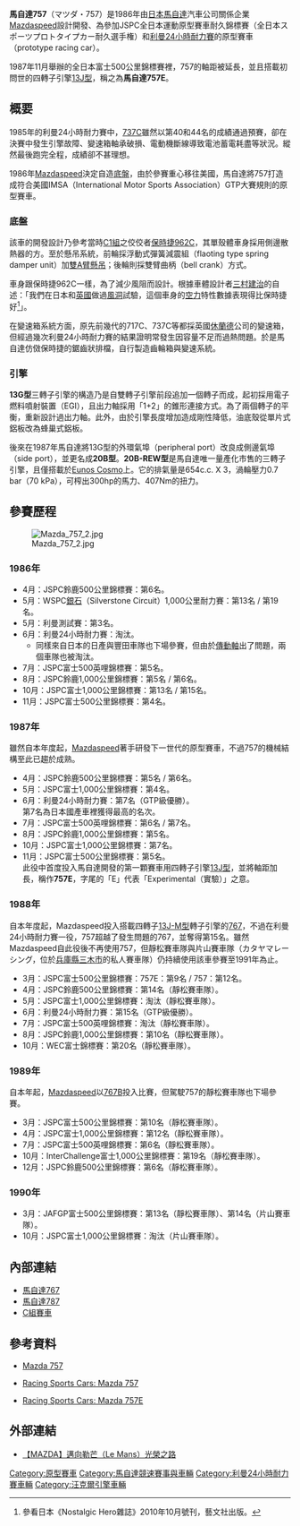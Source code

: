 {{Link style|time=2015-12-11T02:12:00+00:00}}
{{noteTA
|T=zh-hans:马自达757;zh-hk:萬事得757;zh-tw:馬自達757;
|1=zh-hans:马自达;zh-hk:萬事得;zh-tw:馬自達;
}}

{{Racing car
 |Car_name         = 馬自達757<br>馬自達757E
 |Image            = [[Image:Mazda_757,_LM_Story,_Le_Mans.jpg|220px]]
 |Category         = [[C組賽車|C組賽車]]、JSPC全日本運動原型賽車耐久錦標賽、美國IMSA GTP大賽
 |Constructor      = [[Mazdaspeed|Mazdaspeed]]
 |Designer         = [[:ja:三村建治|三村建治]]
 |Team             = {{flagicon|JPN}}[[Mazdaspeed|Mazdaspeed]]
 |Drivers          = {{flagicon|JPN}}[[:ja:片山義美|片山義美]]<br>{{flagicon|JPN}}[[:ja:寺田陽次郎|寺田陽次郎]]<br>{{flagicon|IRL}}戴夫·甘迺迪（Dave Kennedy）<br>{{flagicon|JPN}}藤井修二<br>{{flagicon|BEL}}皮埃爾·迪厄多內（Pierre Dieudonné）<br>{{flagicon|JPN}}[[:ja:従野孝司|從野孝司]]<br>{{flagicon|JPN}}白鳥哲司<br>{{flagicon|JPN}}鈴木政作<br>{{flagicon|JPN}}水谷敬一<br>{{flagicon|JPN}}藤枝照光<br>{{flagicon|JPN}}織田一彥<br>{{flagicon|JPN}}野上敏彥
 |Debut            = 1986年JSPC鈴鹿500公里耐久賽
 |Chassis          = [[碳纖維|碳纖維]]複合材料製成
 |Front suspension = 
 |Rear suspension  = 
 |Wheelbase        = 
 |Track            = 
 |Engine name      = [[馬自達轉子引擎#20B型|13G型三轉子引擎]]
 |Capacity         = 1,962c.c.（654c.c. X 3）
 |Configuration    = 
 |Turbo/NA         = 自然進氣
 |Engine position  = 
 |Gearbox name     = 
 |Gears            = 
 |Type             = 手排
 |Differential     =
 |Weight           = 
 |Fuel             = 
 |Tyres            = 
 |Races            = 57
 |Wins             = 0
 |Poles            = 0
 |Fastest_laps     = 0
 |Last_season      = 
 |
}}
'''馬自達757'''（{{ja}}マツダ・757）是1986年由[[日本|日本]][[馬自達|馬自達]]汽車公司關係企業[[Mazdaspeed|Mazdaspeed]]設計開發、為參加JSPC全日本運動原型賽車耐久錦標賽（{{ja}}全日本スポーツプロトタイプカー耐久選手権）和[[勒芒24小時耐力賽|利曼24小時耐力賽]]的原型賽車（prototype racing car）。

1987年11月舉辦的全日本富士500公里錦標賽裡，757的軸距被延長，並且搭載初問世的四轉子引擎[[馬自達轉子引擎#13J型|13J型]]，稱之為'''馬自達757E'''。

== 概要 ==
1985年的利曼24小時耐力賽中，[[馬自達737C|737C]]雖然以第40和44名的成績通過預賽，卻在決賽中發生引擎故障、變速箱軸承破損、電動機斷線導致電池蓄電耗盡等狀況。縱然最後跑完全程，成績卻不甚理想。

1986年[[Mazdaspeed|Mazdaspeed]]決定自造[[底盤|底盤]]，由於參賽重心移往美國，馬自達將757打造成符合美國IMSA（International Motor Sports Association）GTP大賽規則的原型賽車。

=== 底盤 ===
該車的開發設計乃參考當時[[C組賽車|C1組]]之佼佼者[[:en:Porsche_962|保時捷962C]]，其單殼體車身採用側邊散熱器的方。至於懸吊系統，前輪採浮動式彈簧減震組（flaoting type spring damper unit）加[[雙A臂懸吊系統|雙A臂懸吊]]；後輪則採雙臂曲柄（bell crank）方式。

車身跟保時捷962C一樣，為了減少風阻而設計。根據車體設計者[[:ja:三村建治|三村建治]]的自述：「我們在日本和[[英國|英國]]做過[[風洞|風洞]]試驗，這個車身的[[空氣動力學|空力]]特性數據表現得比保時捷好<ref>參看日本《Nostalgic Hero雜誌》2010年10月號刊，藝文社出版。</ref>」。

在變速箱系統方面，原先前幾代的717C、737C等都採英國[[:en:Hewland|休蘭德]]公司的變速箱，但經過幾次利曼24小時耐力賽的結果證明常發生因容量不足而過熱問題。於是馬自達仿傚保時捷的鋸齒狀排檔，自行製造齒輪箱與變速系統。

=== 引擎 ===
'''13G型'''三轉子引擎的構造乃是自雙轉子引擎前段追加一個轉子而成，起初採用電子燃料噴射裝置（EGI），且出力軸採用「1+2」的錐形連接方式。為了兩個轉子的平衡，重新設計過出力軸。此外，由於引擎長度增加造成剛性降低，油底殼從單片式鋁板改為蜂巢式鋁板。

後來在1987年馬自達將13G型的外環氣埠（peripheral port）改良成側邊氣埠（side port），並更名成'''20B型'''。'''20B-REW型'''是馬自達唯一量產化市售的三轉子引擎，且僅搭載於[[馬自達Cosmo#第四代（JC系_1990年-1996年）|Eunos Cosmo]]上。它的排氣量是654c.c. X 3，渦輪壓力0.7 bar（70 kPa），可榨出300hp的馬力、407Nm的扭力。

== 參賽歷程 ==
[[File:Mazda_757_2.jpg|thumb]]
=== 1986年 ===
* 4月：JSPC鈴鹿500公里錦標賽：第6名。
* 5月：WSPC[[銀石賽道|銀石]]（Silverstone Circuit）1,000公里耐力賽：第13名 / 第19名。
* 5月：利曼測試賽：第3名。 
* 6月：利曼24小時耐力賽：淘汰。
**同樣來自日本的日產與豐田車隊也下場參賽，但由於[[傳動軸|傳動軸]]出了問題，兩個車隊也被淘汰。 
* 7月：JSPC富士500英哩錦標賽：第5名。
* 8月：JSPC鈴鹿1,000公里錦標賽：第5名 / 第6名。
* 10月：JSPC富士1,000公里錦標賽：第13名 / 第15名。
* 11月：JSPC富士500公里錦標賽：第4名。

=== 1987年 ===
雖然自本年度起，[[Mazdaspeed|Mazdaspeed]]著手研發下一世代的原型賽車，不過757的機械結構至此已趨於成熟。
* 4月：JSPC鈴鹿500公里錦標賽：第5名 / 第6名。
* 5月：JSPC富士1,000公里錦標賽：第4名。
* 6月：利曼24小時耐力賽：第7名（GTP級優勝）。<br>第7名為日本國產車裡獲得最高的名次。
* 7月：JSPC富士500英哩錦標賽：第6名 / 第7名。
* 8月：JSPC鈴鹿1,000公里錦標賽：第5名。
* 10月：JSPC富士1,000公里錦標賽：第7名。
* 11月：JSPC富士500公里錦標賽：第5名。<br>此役中首度投入馬自達開發的第一顆賽車用四轉子引擎[[馬自達轉子引擎#13J型|13J型]]，並將軸距加長，稱作'''757E'''，字尾的「E」代表「Experimental（實驗）」之意。

=== 1988年 ===
自本年度起，Mazdaspeed投入搭載四轉子[[馬自達767#13J-M型|13J-M型]]轉子引擎的[[馬自達767|767]]，不過在利曼24小時耐力賽一役，757超越了發生問題的767，並奪得第15名。雖然Mazdaspeed自此役後不再使用757，但靜松賽車隊與片山賽車隊（{{ja}}カタヤマレーシング，位於[[兵庫縣|兵庫縣]][[三木市|三木市]]的私人賽車隊）仍持續使用該車參賽至1991年為止。
* 3月：JSPC富士500公里錦標賽：757E：第9名 / 757：第12名。 
* 4月：JSPC鈴鹿500公里錦標賽：第14名（靜松賽車隊）。
* 5月：JSPC富士1,000公里錦標賽：淘汰（靜松賽車隊）。
* 6月：利曼24小時耐力賽：第15名（GTP級優勝）。
* 7月：JSPC富士500英哩錦標賽：淘汰（靜松賽車隊）。
* 8月：JSPC鈴鹿1,000公里錦標賽：第10名（靜松賽車隊）。
* 10月：WEC富士錦標賽：第20名（靜松賽車隊）。

=== 1989年 ===
自本年起，[[Mazdaspeed|Mazdaspeed]]以[[馬自達767|767B]]投入比賽，但駕駛757的靜松賽車隊也下場參賽。
* 3月：JSPC富士500公里錦標賽：第10名（靜松賽車隊）。
* 4月：JSPC富士1,000公里錦標賽：第12名（靜松賽車隊）。
* 7月：JSPC富士500英哩錦標賽：第6名（靜松賽車隊）。
* 10月：InterChallenge富士1,000公里錦標賽：第19名（靜松賽車隊）。
* 12月：JSPC鈴鹿500公里錦標賽：第6名（靜松賽車隊）。

=== 1990年 ===
* 3月：JAFGP富士500公里錦標賽：第13名（靜松賽車隊）、第14名（片山賽車隊）。
* 10月：JSPC富士1,000公里錦標賽：淘汰（片山賽車隊）。

== 內部連結 ==
* [[馬自達767|馬自達767]]
* [[馬自達787|馬自達787]]
* [[C組賽車|C組賽車]]

== 參考資料 ==
* {{ja}}[http://www.asahi-net.or.jp/~ip3t-nksn/Pages/B-grc/SPC-757.htm Mazda 757] {{Wayback|url=http://www.asahi-net.or.jp/~ip3t-nksn/Pages/B-grc/SPC-757.htm |date=20160304205919 }}
* {{en}}[http://www.racingsportscars.com/type/Mazda/757.html Racing Sports Cars: Mazda 757] {{Wayback|url=http://www.racingsportscars.com/type/Mazda/757.html |date=20160310032644 }}
* {{en}}[http://www.racingsportscars.com/suffix/Mazda/757/E.html Racing Sports Cars: Mazda 757E] {{Wayback|url=http://www.racingsportscars.com/suffix/Mazda/757/E.html |date=20160311062412 }}
{{Reflist}}

== 外部連結 ==
* [https://web.archive.org/web/20110520164553/http://mazda.com.cn/mazdaspirit/rotary/motorsports/ 【MAZDA】邁向勒芒（Le Mans）光榮之路]

[[Category:原型賽車|Category:原型賽車]]
[[Category:馬自達競速賽事與車輛|Category:馬自達競速賽事與車輛]]
[[Category:利曼24小時耐力賽車輛|Category:利曼24小時耐力賽車輛]]
[[Category:汪克爾引擎車輛|Category:汪克爾引擎車輛]]